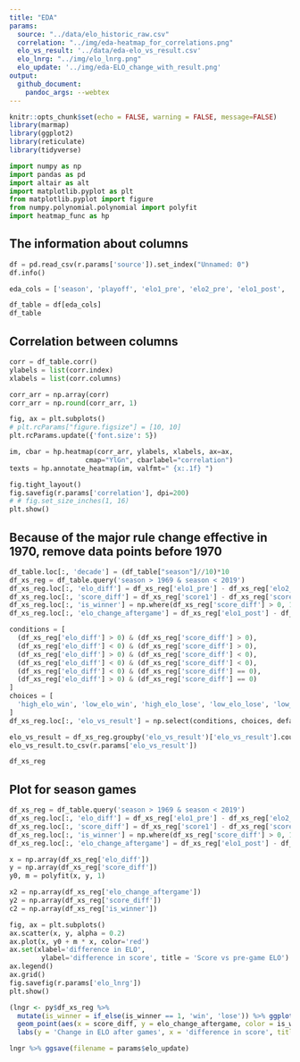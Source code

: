 ```yaml
---
title: "EDA"
params:
  source: "../data/elo_historic_raw.csv"
  correlation: "../img/eda-heatmap_for_correlations.png"
  elo_vs_result: '../data/eda-elo_vs_result.csv'
  elo_lnrg: "../img/elo_lnrg.png"
  elo_update: '../img/eda-ELO_change_with_result.png'
output: 
  github_document:
    pandoc_args: --webtex
---
```


```r
knitr::opts_chunk$set(echo = FALSE, warning = FALSE, message=FALSE)
library(marmap)
library(ggplot2)
library(reticulate)
library(tidyverse)
```
```python
import numpy as np
import pandas as pd
import altair as alt
import matplotlib.pyplot as plt
from matplotlib.pyplot import figure
from numpy.polynomial.polynomial import polyfit
import heatmap_func as hp
```


## The information about columns
```python
df = pd.read_csv(r.params['source']).set_index("Unnamed: 0")
df.info()
```

```python
eda_cols = ['season', 'playoff', 'elo1_pre', 'elo2_pre', 'elo1_post', 'elo2_post', 'score1', 'score2']

df_table = df[eda_cols]
df_table
```

## Correlation between columns
```python
corr = df_table.corr()
ylabels = list(corr.index)
xlabels = list(corr.columns)

corr_arr = np.array(corr)
corr_arr = np.round(corr_arr, 1)

fig, ax = plt.subplots()
# plt.rcParams["figure.figsize"] = [10, 10]
plt.rcParams.update({'font.size': 5})

im, cbar = hp.heatmap(corr_arr, ylabels, xlabels, ax=ax,
                   cmap="YlGn", cbarlabel="correlation")
texts = hp.annotate_heatmap(im, valfmt=" {x:.1f} ")

fig.tight_layout()
fig.savefig(r.params['correlation'], dpi=200)
# # fig.set_size_inches(1, 16)
plt.show()
```

## Because of the major rule change effective in 1970, remove data points before 1970
```python
df_table.loc[:, 'decade'] = (df_table["season"]//10)*10
df_xs_reg = df_table.query('season > 1969 & season < 2019')
df_xs_reg.loc[:, 'elo_diff'] = df_xs_reg['elo1_pre'] - df_xs_reg['elo2_pre']
df_xs_reg.loc[:, 'score_diff'] = df_xs_reg['score1'] - df_xs_reg['score2']
df_xs_reg.loc[:, 'is_winner'] = np.where(df_xs_reg['score_diff'] > 0, 1, 0)
df_xs_reg.loc[:, 'elo_change_aftergame'] = df_xs_reg['elo1_post'] - df_xs_reg['elo1_pre']

conditions = [
  (df_xs_reg['elo_diff'] > 0) & (df_xs_reg['score_diff'] > 0),
  (df_xs_reg['elo_diff'] < 0) & (df_xs_reg['score_diff'] > 0),
  (df_xs_reg['elo_diff'] > 0) & (df_xs_reg['score_diff'] < 0),
  (df_xs_reg['elo_diff'] < 0) & (df_xs_reg['score_diff'] < 0),
  (df_xs_reg['elo_diff'] < 0) & (df_xs_reg['score_diff'] == 0),
  (df_xs_reg['elo_diff'] > 0) & (df_xs_reg['score_diff'] == 0)
]
choices = [
  'high_elo_win', 'low_elo_win', 'high_elo_lose', 'low_elo_lose', 'low_elo_tie', 'high_elo_tie'
]
df_xs_reg.loc[:, 'elo_vs_result'] = np.select(conditions, choices, default = 'not_sure')

elo_vs_result = df_xs_reg.groupby('elo_vs_result')['elo_vs_result'].count()
elo_vs_result.to_csv(r.params['elo_vs_result'])

df_xs_reg
```

## Plot for season games
```python
df_xs_reg = df_table.query('season > 1969 & season < 2019')
df_xs_reg.loc[:, 'elo_diff'] = df_xs_reg['elo1_pre'] - df_xs_reg['elo2_pre']
df_xs_reg.loc[:, 'score_diff'] = df_xs_reg['score1'] - df_xs_reg['score2']
df_xs_reg.loc[:, 'is_winner'] = np.where(df_xs_reg['score_diff'] > 0, 1, 0)
df_xs_reg.loc[:, 'elo_change_aftergame'] = df_xs_reg['elo1_post'] - df_xs_reg['elo1_pre']

x = np.array(df_xs_reg['elo_diff'])
y = np.array(df_xs_reg['score_diff'])
y0, m = polyfit(x, y, 1)

x2 = np.array(df_xs_reg['elo_change_aftergame'])
y2 = np.array(df_xs_reg['score_diff'])
c2 = np.array(df_xs_reg['is_winner'])

fig, ax = plt.subplots()
ax.scatter(x, y, alpha = 0.2)
ax.plot(x, y0 + m * x, color='red')
ax.set(xlabel='difference in ELO', 
        ylabel='difference in score', title = 'Score vs pre-game ELO')
ax.legend()
ax.grid()
fig.savefig(r.params['elo_lnrg'])
plt.show()
```
```r
(lngr <- py$df_xs_reg %>%
  mutate(is_winner = if_else(is_winner == 1, 'win', 'lose')) %>% ggplot() +
  geom_point(aes(x = score_diff, y = elo_change_aftergame, color = is_winner)) +
  labs(y = 'Change in ELO after games', x = 'difference in score', title = 'ELO change due to game result'))

lngr %>% ggsave(filename = params$elo_update)
```
